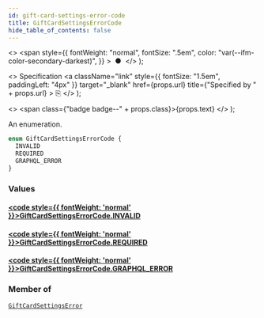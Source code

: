 ```yaml
---
id: gift-card-settings-error-code
title: GiftCardSettingsErrorCode
hide_table_of_contents: false
---
```


  <>
    <span
      style={{
        fontWeight: "normal",
        fontSize: ".5em",
        color: "var(--ifm-color-secondary-darkest)",
      }}
    >
      &nbsp;●&nbsp;
    </span>
  </>
);

  <>
    Specification
    <a
      className="link"
      style={{ fontSize: "1.5em", paddingLeft: "4px" }}
      target="\_blank"
      href={props.url}
      title={"Specified by " + props.url}
    >
      ⎘
    </a>
  </>
);

  <>
    <span class={"badge badge--" + props.class}>{props.text}</span>
  </>
);

An enumeration.

```graphql
enum GiftCardSettingsErrorCode {
  INVALID
  REQUIRED
  GRAPHQL_ERROR
}
```

### Values

#### [<code style={{ fontWeight: 'normal' }}>GiftCardSettingsErrorCode.<b>INVALID</b></code>](#)

>

#### [<code style={{ fontWeight: 'normal' }}>GiftCardSettingsErrorCode.<b>REQUIRED</b></code>](#)

>

#### [<code style={{ fontWeight: 'normal' }}>GiftCardSettingsErrorCode.<b>GRAPHQL_ERROR</b></code>](#)

>

### Member of

[`GiftCardSettingsError`](../../../developer/api-reference/objects/gift-card-settings-error) <Badge class="secondary" text="object"/>
